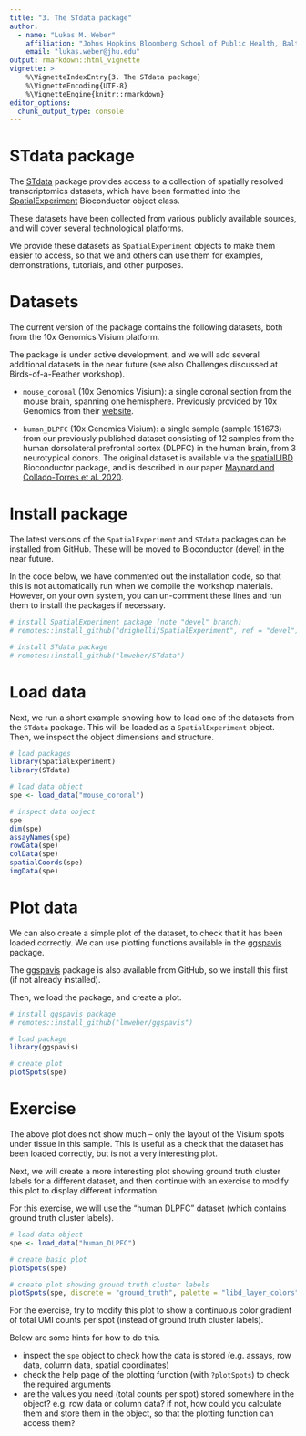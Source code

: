 ```yaml
---
title: "3. The STdata package"
author:
  - name: "Lukas M. Weber"
    affiliation: "Johns Hopkins Bloomberg School of Public Health, Baltimore, USA"
    email: "lukas.weber@jhu.edu"
output: rmarkdown::html_vignette
vignette: >
    %\VignetteIndexEntry{3. The STdata package}
    %\VignetteEncoding{UTF-8}
    %\VignetteEngine{knitr::rmarkdown}
editor_options: 
  chunk_output_type: console
---
```


# STdata package

The [STdata](https://github.com/lmweber/STdata) package provides access to a collection of spatially resolved transcriptomics datasets, which have been formatted into the [SpatialExperiment](https://bioconductor.org/packages/SpatialExperiment) Bioconductor object class.

These datasets have been collected from various publicly available sources, and will cover several technological platforms.

We provide these datasets as `SpatialExperiment` objects to make them easier to access, so that we and others can use them for examples, demonstrations, tutorials, and other purposes.


# Datasets

The current version of the package contains the following datasets, both from the 10x Genomics Visium platform.

The package is under active development, and we will add several additional datasets in the near future (see also Challenges discussed at Birds-of-a-Feather workshop).

- `mouse_coronal` (10x Genomics Visium): a single coronal section from the mouse brain, spanning one hemisphere. Previously provided by 10x Genomics from their [website](https://support.10xgenomics.com/spatial-gene-expression/datasets/1.1.0/V1_Adult_Mouse_Brain).

- `human_DLPFC` (10x Genomics Visium): a single sample (sample 151673) from our previously published dataset consisting of 12 samples from the human dorsolateral prefrontal cortex (DLPFC) in the human brain, from 3 neurotypical donors. The original dataset is available via the [spatialLIBD](http://bioconductor.org/packages/spatialLIBD) Bioconductor package, and is described in our paper [Maynard and Collado-Torres et al. 2020](https://www.biorxiv.org/content/10.1101/2020.02.28.969931v1).


# Install package

The latest versions of the `SpatialExperiment` and `STdata` packages can be installed from GitHub. These will be moved to Bioconductor (devel) in the near future.

In the code below, we have commented out the installation code, so that this is not automatically run when we compile the workshop materials. However, on your own system, you can un-comment these lines and run them to install the packages if necessary.

```r
# install SpatialExperiment package (note "devel" branch)
# remotes::install_github("drighelli/SpatialExperiment", ref = "devel")

# install STdata package
# remotes::install_github("lmweber/STdata")
```


# Load data

Next, we run a short example showing how to load one of the datasets from the `STdata` package. This will be loaded as a `SpatialExperiment` object. Then, we inspect the object dimensions and structure.

```r
# load packages
library(SpatialExperiment)
library(STdata)
```

```r
# load data object
spe <- load_data("mouse_coronal")
```

```r
# inspect data object
spe
dim(spe)
assayNames(spe)
rowData(spe)
colData(spe)
spatialCoords(spe)
imgData(spe)
```


# Plot data

We can also create a simple plot of the dataset, to check that it has been loaded correctly. We can use plotting functions available in the [ggspavis](https://github.com/lmweber/ggspavis) package.

The [ggspavis](https://github.com/lmweber/ggspavis) package is also available from GitHub, so we install this first (if not already installed).

Then, we load the package, and create a plot.

```r
# install ggspavis package
# remotes::install_github("lmweber/ggspavis")
```

```r
# load package
library(ggspavis)
```

```r
# create plot
plotSpots(spe)
```


# Exercise

The above plot does not show much -- only the layout of the Visium spots under tissue in this sample. This is useful as a check that the dataset has been loaded correctly, but is not a very interesting plot.

Next, we will create a more interesting plot showing ground truth cluster labels for a different dataset, and then continue with an exercise to modify this plot to display different information.

For this exercise, we will use the "human DLPFC" dataset (which contains ground truth cluster labels).

```r
# load data object
spe <- load_data("human_DLPFC")
```

```r
# create basic plot
plotSpots(spe)
```

```r
# create plot showing ground truth cluster labels
plotSpots(spe, discrete = "ground_truth", palette = "libd_layer_colors")
```


For the exercise, try to modify this plot to show a continuous color gradient of total UMI counts per spot (instead of ground truth cluster labels).

Below are some hints for how to do this.

- inspect the `spe` object to check how the data is stored (e.g. assays, row data, column data, spatial coordinates)
- check the help page of the plotting function (with `?plotSpots`) to check the required arguments
- are the values you need (total counts per spot) stored somewhere in the object? e.g. row data or column data? if not, how could you calculate them and store them in the object, so that the plotting function can access them?


<!-- Solution -->
<!-- colData(spe)$sum <- colSums(counts(spe)) -->
<!-- plotSpots(spe, continuous = "sum", palette = "navy") -->

<!-- Alternatively: another similar plot -->
<!-- (but not the solution; this shows cell counts per spot instead of UMI counts per spot) -->
<!-- plotSpots(spe, continuous = "cell_count", palette = "navy") -->

